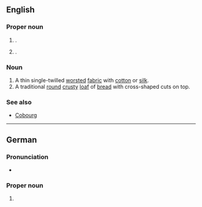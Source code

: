 ==English==
{{wikipedia}}

===Proper noun===
{{en-proper noun}}

# {{place|en|independent city|s/Bavaria|c/Germany}}.
# {{place|en|city|co/Lane County|s/Oregon|c/US}}.

===Noun===
{{en-noun|~}}

# A thin single-twilled [[worsted]] [[fabric]] with [[cotton]] or [[silk]].
# A traditional [[round]] [[crusty]] [[loaf]] of [[bread]] with cross-shaped cuts on top.

===See also===
* [[Cobourg]]

{{topics|en|Fabrics}}

----

==German==
{{wikipedia|lang=de}}

===Pronunciation===
* {{audio|de|LL-Q188 (deu)-Michael Schönitzer (WMDE)-Coburg.wav|Audio}}

===Proper noun===
{{de-proper noun|toponym}}

# {{place|de|independent city|s/Bavaria|c/Germany|t1=Coburg}}